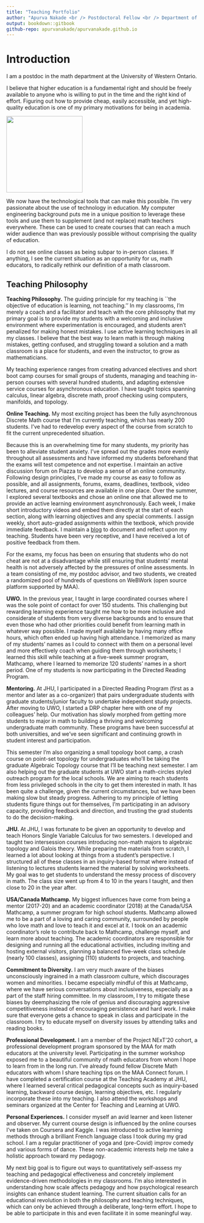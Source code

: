 ```yaml
--- 
title: "Teaching Portfolio"
author: "Apurva Nakade <br /> Postdoctoral Fellow <br /> Department of Mathematics <br /> University of Western Ontario. "
output: bookdown::gitbook
github-repo: apurvanakade/apurvanakade.github.io
---
```


# Introduction

I am a postdoc in the math department at the University of Western Ontario.

I believe that higher education is a fundamental right and should be freely available to anyone who is willing to put in the time and the right kind of effort.
Figuring out how to provide cheap, easily accessible, and yet high-quality education is one of my primary motivations for being in academia.

<img src="https://apurvanakade.github.io/images/me0.jpg" width="200px" class="left" />

We now have the technological tools that can make this possible.
I'm very passionate about the use of technology in education.
My computer engineering background puts me in a unique position to leverage these tools and use them to supplement (and not replace) math teachers everywhere. These can be used to create courses that can reach a much wider audience than was previously possible without comprising the quality of education.

I do not see online classes as being subpar to in-person classes. 
If anything, I see the current situation as an opportunity for us, math educators, to radically rethink our definition of a math classroom.

## Teaching Philosophy

**Teaching Philosophy.**
  The guiding principle for my teaching is ``the objective of education is learning, not teaching.''
  In my classrooms, I'm merely a coach and a facilitator and teach with the core philosophy that my primary goal is to provide my students with a welcoming and inclusive environment where experimentation is encouraged, and students aren't penalized for making honest mistakes.
  I use active learning techniques in all my classes. I believe that the best way to learn math is through making mistakes, getting confused, and struggling toward a solution and a math classroom is a place for students, and even the instructor, to grow as mathematicians.

  My teaching experience ranges from creating advanced electives and short boot camp courses for small groups of students, managing and teaching in-person courses with several hundred students, and adapting extensive service courses for asynchronous education.  I have taught topics spanning calculus, linear algebra, discrete math, proof checking using computers, manifolds, and topology.

**Online Teaching.**
  My most exciting project has been the fully asynchronous Discrete Math course that I'm currently teaching, which has nearly 200 students. 
  I've had to redevelop every aspect of the course from scratch to fit the current unprecedented situation.

  Because this is an overwhelming time for many students, my priority has been to alleviate student anxiety. 
  I've spread out the grades more evenly throughout all assessments and have informed my students beforehand that the exams will test competence and not expertise.
  I maintain an active discussion forum on Piazza to develop a sense of an online community.
  Following design principles, I've made my course as easy to follow as possible, and all assignments, forums, exams, deadlines, textbook, video lectures, and course resources are available in one place.
  Over the summer, I explored several textbooks and chose an online one that allowed me to provide an active learning environment asynchronously.
  Each week, I make short introductory videos and embed them directly at the start of each section, along with learning objectives and any special comments.
  I assign weekly, short auto-graded assignments within the textbook, which provide immediate feedback.
  I maintain a [blog](https://notleftasanexercise.wordpress.com/) to document and reflect upon my teaching.
  Students have been very receptive, and I have received a lot of positive feedback from them.


  For the exams, my focus has been on ensuring that students who do not cheat are not at a disadvantage while still ensuring that students' mental health is not adversely affected by the pressures of online assessments.
  In a team consisting of me, my postdoc advisor, and two students, we created a randomized pool of hundreds of questions on WeBWork (open source platform supported by MAA).

  **UWO.** In the previous year, I taught in large coordinated courses where I was the sole point of contact for over 150 students.
  This challenging but rewarding learning experience taught me how to be more inclusive and considerate of students from very diverse backgrounds and to ensure that even those who had other priorities could benefit from learning math in whatever way possible.
  I made myself available by having many office hours, which often ended up having high attendance.
  I memorized as many of my students' names as I could to connect with them on a personal level and more effectively coach when guiding them through worksheets;
  I learned this skill while teaching at a five-week summer program, Mathcamp, where I learned to memorize 120 students' names in a short period.
  One of my students is now participating in the Directed Reading Program.
 
**Mentoring.**
  At JHU, I participated in a Directed Reading Program (first as a mentor and later as a co-organizer) that pairs undergraduate students with graduate students/junior faculty to undertake independent study projects. 
  After moving to UWO, I started a DRP chapter here with one of my colleagues' help. 
  Our motivation has slowly morphed from getting more students to major in math to building a thriving and welcoming undergraduate math community.
  These programs have been successful at both universities, and we've seen significant and continuing growth in student interest and participation.
  
  This semester I'm also organizing a small topology boot camp, a crash course on point-set topology for undergraduates who'll be taking the graduate Algebraic Topology course that I'll be teaching next semester. I am also helping out the graduate students at UWO start a math-circles styled outreach program for the local schools. We are aiming to reach students from less privileged schools in the city to get them interested in math. It has been quite a challenge, given the current circumstances, but we have been making slow but steady progress. Adhering to my principle of letting students figure things out for themselves, I'm participating in an advisory capacity, providing feedback and direction, and trusting the grad students to do the decision-making.

  
**JHU.**
  At JHU, I was fortunate to be given an opportunity to develop and teach Honors Single Variable Calculus for two semesters. 
  I developed and taught two intersession courses introducing non-math majors to algebraic topology and Galois theory. 
  While preparing the materials from scratch, I learned a lot about looking at things from a student's perspective.
  I structured all of these classes in an inquiry-based format where instead of listening to lectures students learned the material by solving worksheets. My goal was to get students to understand the messy process of discovery in math.
  The class size went up from 4 to 10 in the years I taught, and then close to 20 in the year after. 
  
  
  
  
  
  
  

**USA/Canada Mathcamp.**
  My biggest influences have come from being a mentor (2017-20) and an academic coordinator
  (2018) at the Canada/USA Mathcamp, a summer program for high school students.
  Mathcamp allowed me to be a part of a loving and caring community, surrounded by people who love math and love to teach it and excel at it.
  I took on an academic coordinator's role to contribute back to Mathcamp, challenge myself, and learn more about teaching. 
  The academic coordinators are responsible for designing and running all the educational activities, including inviting and hosting external visitors, planning a balanced five-week class schedule (nearly 100 classes), assigning (110) students to projects, and teaching. 

**Commitment to Diversity.**
  I am very much aware of the biases unconsciously ingrained in a math classroom culture, which discourages women and minorities. 
  I became especially mindful of this at Mathcamp, where we have serious conversations about inclusiveness, especially as a part of the staff hiring committee.
  In my classroom, I try to mitigate these biases by deemphasizing the role of genius and discouraging aggressive competitiveness instead of encouraging persistence and hard work. 
  I make sure that everyone gets a chance to speak in class and participate in the classroom. I try to educate myself on diversity issues by attending talks and reading books.

**Professional Development.**
  I am a member of the Project NExT'20 cohort, a professional development program sponsored by the MAA for math educators at the university level.
  Participating in the summer workshop exposed me to a beautiful community of math educators from whom I hope to learn from in the long run.
  I've already found fellow Discrete Math educators with whom I share teaching tips on the MAA Connect forum.
  I have completed a certification course at the Teaching Academy at JHU, where I learned several critical pedagogical concepts such as inquiry-based learning, backward course design, learning objectives, etc. I regularly incorporate these into my teaching.
  I also attend the workshops and seminars organized at the Center for Teaching and Learning at UWO. 

**Personal Experiences.**
  I consider myself an avid learner and keen listener and observer. 
  My current course design is influenced by the online courses I've taken on Coursera and Kaggle.
  I was introduced to active learning methods through a brilliant French language class I took during my grad school.
  I am a regular practitioner of yoga and (pre-Covid) improv comedy and various forms of dance. 
  These non-academic interests help me take a holistic approach toward my pedagogy.

  My next big goal is to figure out ways to quantitatively self-assess my teaching and pedagogical effectiveness and concretely implement evidence-driven methodologies in my classrooms.
  I'm also interested in understanding how scale affects pedagogy and how psychological research insights can enhance student learning.
  The current situation calls for an educational revolution in both the philosophy and teaching techniques, which can only be achieved through a deliberate, long-term effort.
  I hope to be able to participate in this and even facilitate it in some meaningful way.